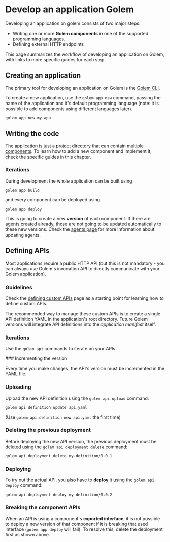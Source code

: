 
# Develop an application Golem

Developing an application on golem consists of two major steps:

- Writing one or more **Golem components** in one of the supported programming languages.
- Defining external HTTP endpoints

This page summarizes the workflow of developing an application on Golem, with links to more specific guides for each step.

## Creating an application
The primary tool for developing an application on Golem is the [Golem CLI](/cli).

To create a new application, use the `golem app new` command, passing the name of the application and it's default programming language (note: it is possible to add components using different languages later).

```shell copy
golem app new my-app
```

## Writing the code
The application is just a project directory that can contain multiple [components](/concepts/components). To learn how to add a new component and implement it, check the specific guides in this chapter.

### Iterations
During development the whole application can be built using

```shell copy
golem app build
```

and every component can be deployed using

```shell copy
golem app deploy
```

This is going to create a new **version** of each component. If there are agents created already, those are not going to be updated automatically to these new versions. Check the [agents page](/concepts/agents) for more information about updating agents.

## Defining APIs

Most applications require a public HTTP API (but this is not mandatory - you can always use Golem's invocation API to directly communicate with your Golem application).

### Guidelines

Check the [defining custom APIs](/invoke/making-custom-apis) page as a starting point for learning how to define custom APIs.

The recommended way to manage these custom APIs is to create a single API definition YAML in the application's root directory. Future Golem versions will integrate API definitions into the _application manifest_ itself.

### Iterations

Use the `golem api` commands to iterate on your APIs.

<Steps>
### Incrementing the version

Every time you make changes, the API's version must be incremented in the YAML file.

### Uploading

Upload the new API definition using the `golem api upload` command:

```shell copy
golem api definition update api.yaml
```

(Use `golem api definition new api.yaml` the first time)

### Deleting the previous deployment

Before deploying the new API version, the previous deployment must be deleted using the `golem api deployment delete` command:

```shell copy
golem api deployment delete my-definition/0.0.1
```

### Deploying

To try out the actual API, you also have to **deploy** it using the `golem api deploy` command:

```shell copy
golem api deployment deploy my-definition/0.0.2
```

### Breaking the component APIs

When an API is using a component's **exported interface**, it is not possible to deploy a new version of that component if it is breaking that used interface (`golem app deploy` will fail). To resolve this, delete the deployment first as shown above.

</Steps>
